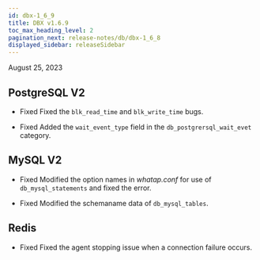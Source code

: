 ```yaml
---
id: dbx-1_6_9
title: DBX v1.6.9
toc_max_heading_level: 2
pagination_next: release-notes/db/dbx-1_6_8
displayed_sidebar: releaseSidebar
---
```


August 25, 2023

## PostgreSQL V2

- <Status>Fixed</Status> Fixed the <code>blk_read_time</code> and <code>blk_write_time</code> bugs.

- <Status>Fixed</Status> Added the <code>wait_event_type</code> field in the <code>db_postgrersql_wait_evet</code> category.

## MySQL V2

- <Status>Fixed</Status> Modified the option names in <em>whatap.conf</em> for use of <code>db_mysql_statements</code> and fixed the error.

- <Status>Fixed</Status> Modified the schemaname data of <code>db_mysql_tables</code>.

## Redis

- <Status>Fixed</Status> Fixed the agent stopping issue when a connection failure occurs.

